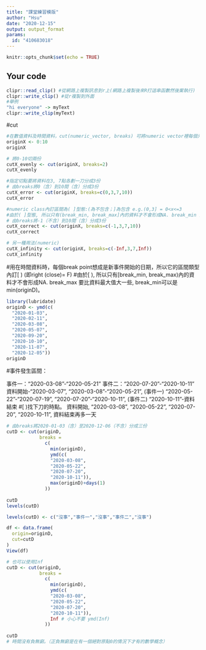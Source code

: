 ---
title: "課堂練習模版"
author: "Hsu"
date: "2020-12-15"
output: output_format
params:
  id: "410683018"
---

```{r setup, include=FALSE}
knitr::opts_chunk$set(echo = TRUE)
```

## Your code

```{r}
clipr::read_clip() #從網路上複製訊息到r上(網路上複製後來R打這串函數然後案執行)
clipr::write_clip() #從r複製到外面
#舉例
"hi everyone" -> myText
clipr::write_clip(myText)
```

#cut
```{r}
#在數值資料及時間資料，cut(numeric_vector, breaks) 可將numeric vector裡每個元素以它落在哪個切割區間（由break點定義）形成「類別」表示
originX <- 0:10
originX

# 將0-10切兩份
cutX_evenly <- cut(originX, breaks=2)
cutX_evenly
```
```{r}
#指定切點要將資料在3, 7點各劃一刀分成3份
# 由breaks將0（含）到10間（含）分成3份
cutX_error <- cut(originX, breaks=c(0,3,7,10))
cutX_error

#numeric class內訂區間為( ]型態:(為不包含；]為包含 e.g.(0,3] = 0<x<=3
#由於( ]型態, 所以只有(break_min, break_max]內的資料才不會形成NA. break_min 要比資料最小值小一些, break_max可以是max(originX)
# 由breaks將-1（不含）到10間（含）分成3份
cutX_correct <- cut(originX, breaks=c(-1,3,7,10)) 
cutX_correct

# 另一種用法(numeric)
cutX_infinity <- cut(originX, breaks=c(-Inf,3,7,Inf))
cutX_infinity
```
#用在時間資料時，每個break point想成是新事件開始的日期，所以它的區間類型內訂[ ) (即right (close)= F)
#由於[ ), 所以只有[break_min, break_max)內的資料才不會形成NA. break_max 要比資料最大值大一些, break_min可以是min(originD)。
```{r}
library(lubridate)
originD <- ymd(c(
  "2020-01-03", 
  "2020-02-11",
  "2020-03-08", 
  "2020-05-07",
  "2020-09-20",
  "2020-10-10",
  "2020-11-07",
  "2020-12-05"))
originD
```
#事件發生區間：

事件一：“2020-03-08”-“2020-05-21”
事件二：“2020-07-20”-“2020-10-11”
資料開始-“2020-03-07”,
“2020-03-08”-“2020-05-21”, (事件一)
“2020-05-22”-“2020-07-19”,
“2020-07-20”-“2020-10-11”, (事件二)
“2020-10-11”-資料結束
#[ )找下刀的時點。 資料開始, “2020-03-08”, “2020-05-22”, “2020-07-20”, “2020-10-11”, 資料結束再多一天
```{r}
# 由breaks將2020-01-03（含）至2020-12-06（不含）分成三份
cutD <- cut(originD,
            breaks = 
              c(
                min(originD),
                ymd(c(
                "2020-03-08",
                "2020-05-22",
                "2020-07-20",
                "2020-10-11")),
                max(originD)+days(1)
              ))
              
cutD
levels(cutD)
```
```{r}
levels(cutD) <- c("沒事","事件一","沒事","事件二","沒事")

df <- data.frame(
  origin=originD,
  cut=cutD
)
View(df)
```
```{r}
# 也可以使用Inf
cutD <- cut(originD,
            breaks = 
              c(
                min(originD),
                ymd(c(
                "2020-03-08",
                "2020-05-22",
                "2020-07-20",
                "2020-10-11")),
                Inf # 小心不要 ymd(Inf)
              ))
              
cutD
# 時間沒有負無窮。（正負無窮是在有一個絕對原點0的情況下才有的數學概念）
```

